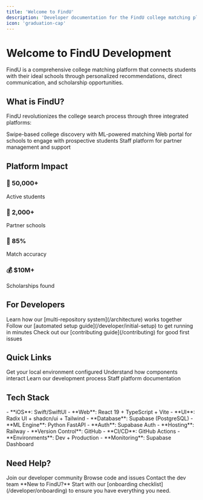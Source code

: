 ```yaml
---
title: 'Welcome to FindU'
description: 'Developer documentation for the FindU college matching platform'
icon: 'graduation-cap'
---
```


# Welcome to FindU Development

FindU is a comprehensive college matching platform that connects students with their ideal schools through personalized recommendations, direct communication, and scholarship opportunities.

## What is FindU?

FindU revolutionizes the college search process through three integrated platforms:

<CardGroup cols={3}>
  <Card title="Student iOS App" icon="mobile">
    Swipe-based college discovery with ML-powered matching
  </Card>
  <Card title="Partner Dashboard" icon="browser">
    Web portal for schools to engage with prospective students
  </Card>
  <Card title="Internal Tools" icon="shield">
    Staff platform for partner management and support
  </Card>
</CardGroup>

## Platform Impact

<CardGroup cols={4}>
  <Card>
    <h3>📱 50,000+</h3>
    <p>Active students</p>
  </Card>
  <Card>
    <h3>🏫 2,000+</h3>
    <p>Partner schools</p>
  </Card>
  <Card>
    <h3>🎯 85%</h3>
    <p>Match accuracy</p>
  </Card>
  <Card>
    <h3>💰 $10M+</h3>
    <p>Scholarships found</p>
  </Card>
</CardGroup>

## For Developers

<Steps>
  <Step title="Understand the Architecture">
    Learn how our [multi-repository system](/architecture) works together
  </Step>
  <Step title="Set Up Your Environment">
    Follow our [automated setup guide](/developer/initial-setup) to get running in minutes
  </Step>
  <Step title="Make Your First Contribution">
    Check out our [contributing guide](/contributing) for good first issues
  </Step>
</Steps>

## Quick Links

<CardGroup cols={2}>
  <Card title="Developer Setup" icon="code" href="/developer/initial-setup">
    Get your local environment configured
  </Card>
  <Card title="Architecture Overview" icon="sitemap" href="/architecture">
    Understand how components interact
  </Card>
  <Card title="Workflow Guide" icon="route" href="/developer/workflow-guide">
    Learn our development process
  </Card>
  <Card title="Internal Tools" icon="shield-check" href="/internal/overview">
    Staff platform documentation
  </Card>
</CardGroup>

## Tech Stack

<Tabs>
  <Tab title="Frontend">
    - **iOS**: Swift/SwiftUI
    - **Web**: React 19 + TypeScript + Vite
    - **UI**: Radix UI + shadcn/ui + Tailwind
  </Tab>
  <Tab title="Backend">
    - **Database**: Supabase (PostgreSQL)
    - **ML Engine**: Python FastAPI
    - **Auth**: Supabase Auth
    - **Hosting**: Railway
  </Tab>
  <Tab title="Infrastructure">
    - **Version Control**: GitHub
    - **CI/CD**: GitHub Actions
    - **Environments**: Dev + Production
    - **Monitoring**: Supabase Dashboard
  </Tab>
</Tabs>

## Need Help?

<CardGroup cols={3}>
  <Card title="Slack" icon="slack" href="https://findu-team.slack.com/archives/dev">
    Join our developer community
  </Card>
  <Card title="GitHub" icon="github" href="https://github.com/findu-app">
    Browse code and issues
  </Card>
  <Card title="Support" icon="life-ring" href="mailto:dev@findu.app">
    Contact the dev team
  </Card>
</CardGroup>

<Note>
  **New to FindU?** Start with our [onboarding checklist](/developer/onboarding) to ensure you have everything you need.
</Note>